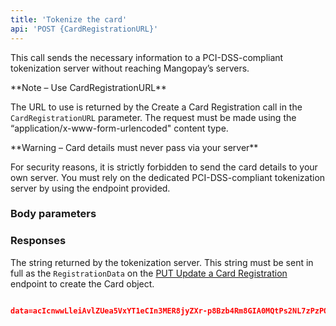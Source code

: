 ```yaml
---
title: 'Tokenize the card'  
api: 'POST {CardRegistrationURL}'  
---
```


  

This call sends the necessary information to a PCI-DSS-compliant tokenization server without reaching Mangopay’s servers.  

<Note>  
**Note – Use CardRegistrationURL** 
  
The URL to use is returned by the Create a Card Registration call in the `CardRegistrationURL` parameter.
The request must be made using the “application/x-www-form-urlencoded" content type.  
</Note>  

<Warning>  
**Warning – Card details must never pass via your server** 
  
For security reasons, it is strictly forbidden to send the card details to your own server. You must rely on the dedicated PCI-DSS-compliant tokenization server by using the endpoint provided.  
</Warning>  

### Body parameters  

<accessKeyRef />  

<data />  

<cardNumber />  

<cardExpirationDate />  

<cardCvx />  

### Responses  

<AccordionGroup>

<Accordion title="200">

The string returned by the tokenization server. This string must be sent in full as the `RegistrationData` on the <a href="/api-reference/card-registrations/update-card-registration">PUT Update a Card Registration</a> endpoint to create the Card object.

</Accordion>

</AccordionGroup>  

<ResponseExample>  

```json 200  

data=acIcnwwLleiAvlZUea5VxYT1eCIn3MER8jyZXr-p8Bzb4Rm8GIA0MQtPs2NL7zPzPO_I7EjQm-m92V909JUL6KT-PmPzJfAQZV_8PIz6wKvjorGNaNd8Mg1rqN6eBpS5Nx0xgKTVnyDj15oG8jR875  

 ```  

</ResponseExample>